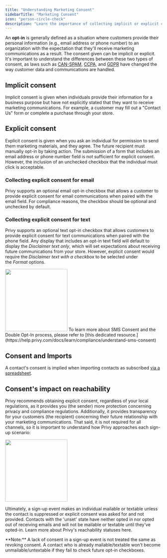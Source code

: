 ```yaml
---
title: "Understanding Marketing Consent"
sidebarTitle: "Marketing Consent"
icon: "person-circle-check"
description: "Learn the importance of collecting implicit or explicit consent for marketing communication."
---
```


An **opt-in** is generally defined as a situation where customers provide their personal information (e.g., email address or phone number) to an organization with the expectation that they'll receive marketing communications as a result. The consent given can be implicit or explicit. It's important to understand the differences between these two types of consent, as laws such as [CAN-SPAM](https://www.ftc.gov/business-guidance/resources/can-spam-act-compliance-guide-business), [CCPA](https://oag.ca.gov/privacy/ccpa), and [GDPR](https://gdpr.eu/) have changed the way customer data and communications are handled.

## Implicit consent

Implicit consent is given when individuals provide their information for a business purpose but have not explicitly stated that they want to receive marketing communications. For example, a customer may fill out a "Contact Us" form or complete a purchase through your store.

## Explicit consent

Explicit consent is given when you ask an individual for permission to send them marketing materials, and they agree. The future recipient must manually opt-in by taking action. The submission of a form that includes an email address or phone number field is not sufficient for explicit consent. However, the inclusion of an unchecked checkbox that the individual must click is acceptable. 

### Collecting explicit consent for email

Privy supports an optional email opt-in checkbox that allows a customer to provide explicit consent for email communications when paired with the email field. For compliance reasons, the checkbox should be optional and unchecked by default. 

### Collecting explicit consent for text

Privy supports an optional text opt-in checkbox that allows customers to provide explicit consent for text communications when paired with the phone field. Any display that includes an opt-in text field will default to display the *Disclaimer text only*, which will set expectations about receiving future communications from your store. However, explicit consent would require the *Disclaimer text with a checkbox* to be selected under the *Format* options.

<img height="200" src="/images/compliance/explicit-consent-text.png" />

<Info>
  To learn more about SMS Consent and the Double Opt-In process, please refer to [this dedicated resource.](https://help.privy.com/docs/learn/compliance/understand-sms-consent)
</Info>

## Consent and Imports

A contact's consent is implied when importing contacts as subscribed [via a spreadsheet](https://s3.amazonaws.com/privy.com/support/example_privy_import.csv).

## Consent's impact on reachability

Privy recommends obtaining explicit consent, regardless of your local regulations, as it provides you (the sender) more protection concerning privacy and compliance regulations. Additionally, it provides transparency for your customers (the recipient) concerning their future relationship with your marketing communications. That said, it is not required for all channels, so it is important to understand how Privy approaches each sign-up scenario: 

<img height="200" src="/images/compliance/consent-reachability-table.png" />

Ultimately, a sign-up event makes an individual mailable or textable unless the contact is suppressed or explicit consent was asked for and not provided. Contacts with the 'unset' state have neither opted in nor opted out of receiving emails and will not be mailable or textable until they've opted-in. Learn more about Privy's reachability statuses here. 

<Info>
  **Note:** A lack of consent in a sign-up event is not treated the same as revoking consent. A contact who is already mailable/textable won't become unmailable/untextable if they fail to check future opt-in checkboxes.
</Info>
